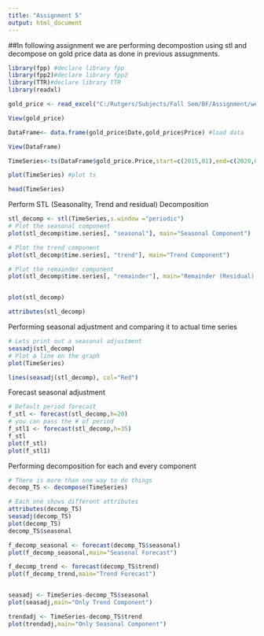 ---
title: "Assignment 5"
output: html_document
---

##In following assignment we are performing decompostion using stl and decompose on gold price data as done in previous assugnments.
  
  
```{r}
library(fpp) #declare library fpp
library(fpp2)#declare library fpp2
library(TTR)#declare library TTR
library(readxl)

gold_price <- read_excel("C:/Rutgers/Subjects/Fall Sem/BF/Assignment/week 4/files/gold_price.xlsx")

View(gold_price)

DataFrame<- data.frame(gold_price$Date,gold_price$Price) #load data

View(DataFrame)

TimeSeries<-ts(DataFrame$gold_price.Price,start=c(2015,01),end=c(2020,07),frequency=12) #time series conversion

plot(TimeSeries) #plot ts

head(TimeSeries)
```


Perform STL (Seasonality, Trend and residual) Decomposition
```{r}
stl_decomp <- stl(TimeSeries,s.window ="periodic")
# Plot the seasonal component
plot(stl_decomp$time.series[, "seasonal"], main="Seasonal Component")

# Plot the trend component
plot(stl_decomp$time.series[, "trend"], main="Trend Component")

# Plot the remainder component
plot(stl_decomp$time.series[, "remainder"], main="Remainder (Residual) Component")


plot(stl_decomp)

attributes(stl_decomp)
```

Performing seasonal adjustment and comparing it to actual time series
```{r}
# Lets print out a seasonal adjustment
seasadj(stl_decomp)
# Plot a line on the graph
plot(TimeSeries)

lines(seasadj(stl_decomp), col="Red")


```

Forecast seasonal adjustment
```{r}
# Default period forecast
f_stl <- forecast(stl_decomp,h=20)
# you can pass the # of period
f_stl1 <- forecast(stl_decomp,h=35)
f_stl
plot(f_stl)
plot(f_stl1)
```


Performing decomposition for each and every component
```{r}
# There is more than one way to do things
decomp_TS <- decompose(TimeSeries)

# Each one shows different attributes 
attributes(decomp_TS)
seasadj(decomp_TS)
plot(decomp_TS)
decomp_TS$seasonal

f_decomp_seasonal <- forecast(decomp_TS$seasonal)
plot(f_decomp_seasonal,main="Seasonal Forecast")

f_decomp_trend <- forecast(decomp_TS$trend)
plot(f_decomp_trend,main="Trend Forecast")


seasadj <- TimeSeries-decomp_TS$seasonal
plot(seasadj,main="Only Trend Component")  

trendadj <- TimeSeries-decomp_TS$trend
plot(trendadj,main="Only Seasonal Component") 
```








